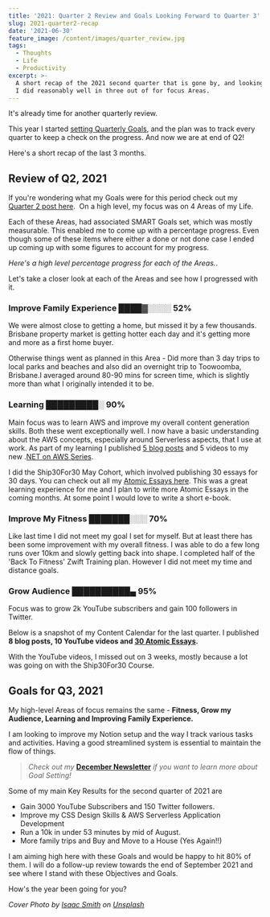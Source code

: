 ```yaml
---
title: '2021: Quarter 2 Review and Goals Looking Forward to Quarter 3'
slug: 2021-quarter2-recap
date: '2021-06-30'
feature_image: /content/images/quarter_review.jpg
tags:
  - Thoughts
  - Life
  - Productivity
excerpt: >-
  A short recap of the 2021 second quarter that is gone by, and looking forward!
  I did reasonably well in three out of for focus Areas.
---
```

It's already time for another quarterly review.

This year I started [setting Quarterly Goals](/blog/2020-recap/), and the plan was to track every quarter to keep a check on the progress. And now we are at end of Q2!

Here's a short recap of the last 3 months.

<BookmarkCard href="/blog/2020-recap" title="2020: What Went Well, What Didn’t and Goals" description="A short recap of the year that is gone by and looking forward!" icon="/favicon.ico" />

## Review of Q2, 2021

If you're wondering what my Goals were for this period check out my [Quarter 2 post here](/blog/2021-quarter1-recap/).  On a high level, my focus was on 4 Areas of my Life.

Each of these Areas, had associated SMART Goals set, which was mostly measurable. This enabled me to come up with a percentage progress. Even though some of these items where either a done or not done case I ended up coming up with some figures to account for my progress.

_Here's a high level percentage progress for each of the Areas._.

<ImageCard src="/content/images/q2_2021_goals_review.jpg" alt="Goal Review with percentage progress for Q2, 2021" />

Let's take a closer look at each of the Areas and see how I progressed with it.

### Improve Family Experience ████▓░░░░ 52%

We were almost close to getting a home, but missed it by a few thousands. Brisbane property market is getting hotter each day and it's getting more and more as a first home buyer.

Otherwise things went as planned in this Area - Did more than 3 day trips to local parks and beaches and also did an overnight trip to Toowoomba, Brisbane.I averaged around 80-90 mins for screen time, which is slightly more than what I originally intended it to be.

### Learning █████████░ 90%

Main focus was to learn AWS and improve my overall content generation skills. Both these went exceptionally well. I now have a basic understanding about the AWS concepts, especially around Serverless aspects, that I use at work. As part of my learning I published [5 blog posts](/tag/aws/) and 5 videos to my new .[NET on AWS Series](https://www.youtube.com/playlist?list=PL59L9XrzUa-kl89ThijziX03fgTrbZCd7).

I did the Ship30For30 May Cohort, which involved publishing 30 essays for 30 days. You can check out all my [Atomic Essays here](https://twitter.com/rahulpnath/status/1392429033837584387). This was a great learning experience for me and I plan to write more Atomic Essays in the coming months. At some point I would love to write a short e-book.

### Improve My Fitness ███████░░░ 70%

Like last time I did not meet my goal I set for myself. But at least there has been some improvement with my overall fitness. I was able to do a few long runs over 10km and slowly getting back into shape. I completed half of the 'Back To Fitness' Zwift Training plan. However I did not meet my time and distance goals.

### Grow Audience ██████████▄ 95%

Focus was to grow 2k YouTube subscribers and gain 100 followers in Twitter.

Below is a snapshot of my Content Calendar for the last quarter. I published **8 blog posts, 10 YouTube videos and [30 Atomic Essays](https://twitter.com/rahulpnath/status/1392429033837584387).**

<ImageCard src="/content/images/q2_2021_content_calendar_review.jpg" alt="Content Calendar for Q1, 2021" />

With the YouTube videos, I missed out on 3 weeks, mostly because a lot was going on with the Ship30For30 Course.

## Goals for Q3, 2021

My high-level Areas of focus remains the same - **Fitness, Grow my Audience, Learning and Improving Family Experience.**

I am looking to improve my Notion setup and the way I track various tasks and activities. Having a good streamlined system is essential to maintain the flow of things.

> _Check out my_ [**December Newsletter**](https://rahulpnath.substack.com/p/december-newsletter) _if you want to learn more about Goal Setting!_

Some of my main Key Results for the second quarter of 2021 are

-   Gain 3000 YouTube Subscribers and 150 Twitter followers.
-   Improve my CSS Design Skills & AWS Serverless Application Development
-   Run a 10k in under 53 minutes by mid of August.
-   More family trips and Buy and Move to a House (Yes Again!!)

<ImageCard src="/content/images/q3_2021_goals.jpg" alt="Areas, SMART Goals, and Ideas on how to achieve them - All managed in Notion" />

I am aiming high here with these Goals and would be happy to hit 80% of them. I will do a follow-up review towards the end of September 2021 and see where I stand with these Objectives and Goals.

How's the year been going for you?

_Cover Photo by [Isaac Smith](https://unsplash.com/@isaacmsmith?utm_source=unsplash&utm_medium=referral&utm_content=creditCopyText) on [Unsplash](https://unsplash.com/@isaacmsmith?utm_source=unsplash&utm_medium=referral&utm_content=creditCopyText)_
